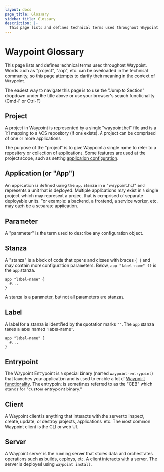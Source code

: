 ```yaml
---
layout: docs
page_title: Glossary
sidebar_title: Glossary
description: |-
  This page lists and defines technical terms used throughout Waypoint. Words such as "project", "app", etc. can be overloaded in the technical community, so this page attempts to clarify their meaning in the context of Waypoint.
---
```


# Waypoint Glossary

This page lists and defines technical terms used throughout Waypoint. Words
such as "project", "app", etc. can be overloaded in the technical community,
so this page attempts to clarify their meaning in the context of Waypoint.

The easiest way to navigate this page is to use the "Jump to Section"
dropdown under the title above or use your browser's search functionality
(Cmd-F or Ctrl-F).

## Project

A project in Waypoint is represented by a single "waypoint.hcl" file
and is a 1:1 mapping to a VCS repository (if one exists). A project can
be comprised of one or more applications.

The purpose of the "project" is to give Waypoint a single name to refer
to a repository or collection of applications. Some features are used at
the project scope, such as setting [application configuration](/docs/app-config).

## Application (or "App")

An application is defined using the `app` stanza in a "waypoint.hcl" and
represents a unit that is deployed. Multiple applications may exist in
a single project, which may represent a project that is comprised of
separate deployable units. For example: a backend, a frontend, a service
worker, etc. may each be a separate application.

## Parameter

A "parameter" is the term used to describe any configuration object.

## Stanza

A "stanza" is a block of code that opens and closes with braces `{ }`
and may contain more configuration parameters. Below, `app "label-name" {}` is
the `app` stanza.

```hcl
app "label-name" {
  #...
}
```

A stanza is a parameter, but not all parameters are stanzas.

## Label

A label for a stanza is identified by the quotation marks `""`.
The `app` stanza takes a label named "label-name".

```hcl
app "label-name" {
  #...
}
```

## Entrypoint

The Waypoint Entrypoint is a special binary (named `waypoint-entrypoint`) that
launches your application and is used to enable a lot of
[Waypoint functionality](/docs/entrypoint#functionality).
The entrypoint is sometimes referred to as the "CEB" which stands for
"custom entrypoint binary."

## Client

A Waypoint client is anything that interacts with the server to inspect,
create, update, or destroy projects, applications, etc. The most common
Waypoint client is the CLI or web UI.

## Server

A Waypoint server is the running server that stores data and orchestrates
operations such as builds, deploys, etc. A client interacts with a server.
The server is deployed using `waypoint install`.
